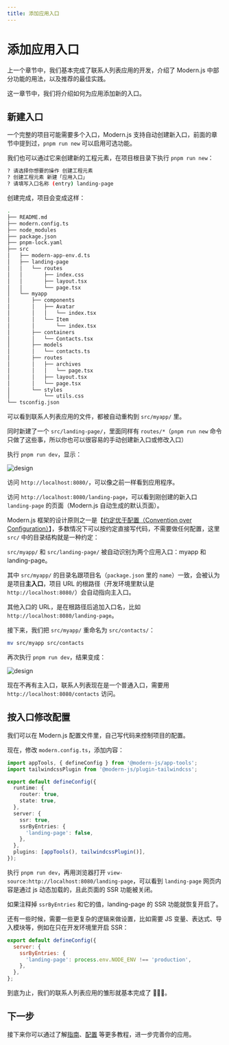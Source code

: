 ```yaml
---
title: 添加应用入口
---
```

# 添加应用入口

上一个章节中，我们基本完成了联系人列表应用的开发，介绍了 Modern.js 中部分功能的用法，以及推荐的最佳实践。

这一章节中，我们将介绍如何为应用添加新的入口。

## 新建入口

一个完整的项目可能需要多个入口，Modern.js 支持自动创建新入口，前面的章节中提到过，`pnpm run new` 可以启用可选功能。

我们也可以通过它来创建新的工程元素，在项目根目录下执行 `pnpm run new`：

```bash
? 请选择你想要的操作 创建工程元素
? 创建工程元素 新建「应用入口」
? 请填写入口名称 (entry) landing-page
```

创建完成，项目会变成这样：

```bash
.
├── README.md
├── modern.config.ts
├── node_modules
├── package.json
├── pnpm-lock.yaml
├── src
│   ├── modern-app-env.d.ts
│   ├── landing-page
│   │   └── routes
│   │       ├── index.css
│   │       ├── layout.tsx
│   │       └── page.tsx
│   └── myapp
│       ├── components
│       │   ├── Avatar
│       │   │   └── index.tsx
│       │   └── Item
│       │       └── index.tsx
│       ├── containers
│       │   └── Contacts.tsx
│       ├── models
│       │   └── contacts.ts
│       ├── routes
│       │   ├── archives
│       │   │   └── page.tsx
│       │   ├── layout.tsx
│       │   └── page.tsx
│       └── styles
│           └── utils.css
└── tsconfig.json
```

可以看到联系人列表应用的文件，都被自动重构到 `src/myapp/` 里。

同时新建了一个 `src/landing-page/`，里面同样有 `routes/*`（`pnpm run new` 命令只做了这些事，所以你也可以很容易的手动创建新入口或修改入口）

执行 `pnpm run dev`，显示：

![design](https://lf3-static.bytednsdoc.com/obj/eden-cn/nuvjhpqnuvr/modern-website/tutorials/c08-entries-myapp.png)

访问 `http://localhost:8080/`，可以像之前一样看到应用程序。

访问 `http://localhost:8080/landing-page`，可以看到刚创建的新入口 `landing-page` 的页面（Modern.js 自动生成的默认页面）。

Modern.js 框架的设计原则之一是【[约定优于配置（Convention over Configuration）](https://en.wikipedia.org/wiki/Convention_over_configuration)】，多数情况下可以按约定直接写代码，不需要做任何配置，这里 `src/` 中的目录结构就是一种约定：

`src/myapp/` 和 `src/landing-page/` 被自动识别为两个应用入口：myapp 和 landing-page。

其中 `src/myapp/` 的目录名跟项目名（`package.json` 里的 `name`）一致，会被认为是项目**主入口**，项目 URL 的根路径（开发环境里默认是 `http://localhost:8080/`）会自动指向主入口。

其他入口的 URL，是在根路径后追加入口名，比如 `http://localhost:8080/landing-page`。

接下来，我们把 `src/myapp/` 重命名为 `src/contacts/`：

```bash
mv src/myapp src/contacts
```

再次执行 `pnpm run dev`，结果变成：

![design](https://lf3-static.bytednsdoc.com/obj/eden-cn/nuvjhpqnuvr/modern-website/tutorials/c08-entries-contacts.png)

现在不再有主入口，联系人列表现在是一个普通入口，需要用 `http://localhost:8080/contacts` 访问。

## 按入口修改配置

我们可以在 Modern.js 配置文件里，自己写代码来控制项目的配置。

现在，修改 `modern.config.ts`，添加内容：

```ts title="modern.config.ts"
import appTools, { defineConfig } from '@modern-js/app-tools';
import tailwindcssPlugin from '@modern-js/plugin-tailwindcss';

export default defineConfig({
  runtime: {
    router: true,
    state: true,
  },
  server: {
    ssr: true,
    ssrByEntries: {
      'landing-page': false,
    },
  },
  plugins: [appTools(), tailwindcssPlugin()],
});
```

执行 `pnpm run dev`，再用浏览器打开 `view-source:http://localhost:8080/landing-page`，可以看到 `landing-page` 网页内容是通过 js 动态加载的，且此页面的 SSR 功能被关闭。

如果注释掉 `ssrByEntries` 和它的值，landing-page 的 SSR 功能就恢复开启了。

还有一些时候，需要一些更复杂的逻辑来做设置，比如需要 JS 变量、表达式、导入模块等，例如在只在开发环境里开启 SSR：

```js
export default defineConfig({
  server: {
    ssrByEntries: {
      'landing-page': process.env.NODE_ENV !== 'production',
    },
  },
};
```

到底为止，我们的联系人列表应用的雏形就基本完成了 👏👏👏。

## 下一步

接下来你可以通过了解[指南](/guides/get-started/quick-start)、[配置](/configure/app/usage) 等更多教程，进一步完善你的应用。
